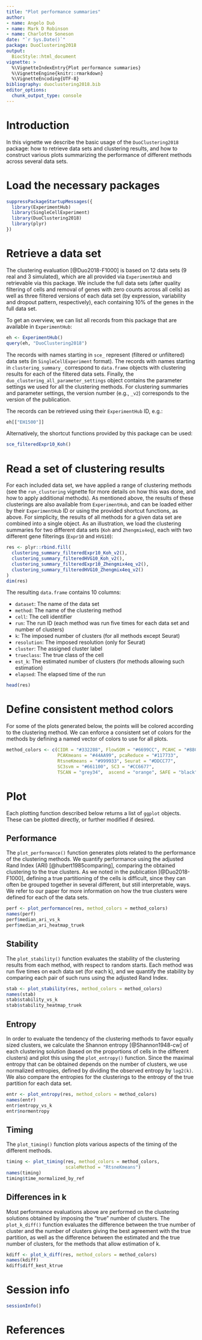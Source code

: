 ```yaml
---
title: "Plot performance summaries"
author: 
- name: Angelo Duò
- name: Mark D Robinson
- name: Charlotte Soneson
date: "`r Sys.Date()`"
package: DuoClustering2018
output:
  BiocStyle::html_document
vignette: >
  %\VignetteIndexEntry{Plot performance summaries}
  %\VignetteEngine{knitr::rmarkdown}
  %\VignetteEncoding{UTF-8}
bibliography: duoclustering2018.bib
editor_options: 
  chunk_output_type: console
---
```


# Introduction

In this vignette we describe the basic usage of the `DuoClustering2018` package:
how to retrieve data sets and clustering results, and how to construct various
plots summarizing the performance of different methods across several data sets.

# Load the necessary packages

```r
suppressPackageStartupMessages({
  library(ExperimentHub)
  library(SingleCellExperiment)
  library(DuoClustering2018)
  library(plyr)
})
```

# Retrieve a data set

The clustering evaluation [@Duo2018-F1000] is based on 12 data sets (9 real and
3 simulated), which are all provided via `ExperimentHub` and retrievable via
this package. We include the full data sets (after quality filtering of cells
and removal of genes with zero counts across all cells) as well as three
filtered versions of each data set (by expression, variability and dropout
pattern, respectively), each containing 10% of the genes in the full data set.

To get an overview, we can list all records from this package that are available
in `ExperimentHub`:

```r
eh <- ExperimentHub()
query(eh, "DuoClustering2018")
```

The records with names starting in `sce_` represent (filtered or unfiltered)
data sets (in `SingleCellExperiment` format). The records with names starting in
`clustering_summary_` correspond to `data.frame` objects with clustering results
for each of the filtered data sets. Finally, the
`duo_clustering_all_parameter_settings` object contains the parameter settings
we used for all the clustering methods. For clustering summaries and parameter
settings, the version number (e.g., `_v2`) corresponds to the version of the
publication.

The records can be retrieved using their `ExperimentHub` ID, e.g.:

```r
eh[["EH1500"]]
```

Alternatively, the shortcut functions provided by this package can be used:

```r
sce_filteredExpr10_Koh()
```

# Read a set of clustering results

For each included data set, we have applied a range of clustering methods (see
the `run_clustering` vignette for more details on how this was done, and how to
apply additional methods). As mentioned above, the results of these clusterings
are also available from `ExperimentHub`, and can be loaded either by their
`ExperimentHub` ID or using the provided shortcut functions, as above. For
simplicity, the results of all methods for a given data set are combined into
a single object. As an illustration, we load the clustering summaries for two
different data sets (`Koh` and `Zhengmix4eq`), each with two different gene
filterings (`Expr10` and `HVG10`):

```r
res <- plyr::rbind.fill(
  clustering_summary_filteredExpr10_Koh_v2(),
  clustering_summary_filteredHVG10_Koh_v2(),
  clustering_summary_filteredExpr10_Zhengmix4eq_v2(),
  clustering_summary_filteredHVG10_Zhengmix4eq_v2()
)
dim(res)
```

The resulting `data.frame` contains 10 columns:

- `dataset`: The name of the data set
- `method`: The name of the clustering method
- `cell`: The cell identifier
- `run`: The run ID (each method was run five times for each data set and number
of clusters)
- `k`: The imposed number of clusters (for all methods except Seurat)
- `resolution`: The imposed resolution (only for Seurat)
- `cluster`: The assigned cluster label
- `trueclass`: The true class of the cell
- `est_k`: The estimated number of clusters (for methods allowing such
estimation)
- `elapsed`: The elapsed time of the run

```r
head(res)
```

# Define consistent method colors

For some of the plots generated below, the points will be colored according to
the clustering method. We can enforce a consistent set of colors for the methods
by defining a named vector of colors to use for all plots.

```r
method_colors <- c(CIDR = "#332288", FlowSOM = "#6699CC", PCAHC = "#88CCEE", 
                   PCAKmeans = "#44AA99", pcaReduce = "#117733",
                   RtsneKmeans = "#999933", Seurat = "#DDCC77", 
                   SC3svm = "#661100", SC3 = "#CC6677", 
                   TSCAN = "grey34",  ascend = "orange", SAFE = "black")
```

# Plot

Each plotting function described below returns a list of `ggplot` objects. These
can be plotted directly, or further modified if desired.

## Performance

The `plot_performance()` function generates plots related to the performance of
the clustering methods. We quantify performance using the adjusted Rand Index
(ARI) [@hubert1985comparing], comparing the obtained clustering to the true
clusters. As we noted in the publication [@Duo2018-F1000], defining a true
partitioning of the cells is difficult, since they can often be grouped together
in several different, but still interpretable, ways. We refer to our paper for
more information on how the true clusters were defined for each of the data
sets.

```r
perf <- plot_performance(res, method_colors = method_colors)
names(perf)
perf$median_ari_vs_k
perf$median_ari_heatmap_truek
```

## Stability

The `plot_stability()` function evaluates the stability of the clustering
results from each method, with respect to random starts. Each method was run
five times on each data set (for each k), and we quantify the stability by
comparing each pair of such runs using the adjusted Rand Index.

```r
stab <- plot_stability(res, method_colors = method_colors)
names(stab)
stab$stability_vs_k
stab$stability_heatmap_truek
```

## Entropy

In order to evaluate the tendency of the clustering methods to favor equally
sized clusters, we calculate the Shannon entropy [@Shannon1948-cw] of each
clustering solution (based on the proportions of cells in the different
clusters) and plot this using the `plot_entropy()` function. Since the maximal
entropy that can be obtained depends on the number of clusters, we use
normalized entropies, defined by dividing the observed entropy by `log2(k)`. We
also compare the entropies for the clusterings to the entropy of the true
partition for each data set.

```r
entr <- plot_entropy(res, method_colors = method_colors)
names(entr)
entr$entropy_vs_k
entr$normentropy
```

## Timing

The `plot_timing()` function plots various aspects of the timing of the
different methods.

```r
timing <- plot_timing(res, method_colors = method_colors, 
                      scaleMethod = "RtsneKmeans")
names(timing)
timing$time_normalized_by_ref
```

## Differences in k

Most performance evaluations above are performed on the clustering solutions
obtained by imposing the "true" number of clusters. The `plot_k_diff()` function
evaluates the difference between the true number of cluster and the number of
clusters giving the best agreement with the true partition, as well as the
difference between the estimated and the true number of clusters, for the
methods that allow estimation of k.

```r
kdiff <- plot_k_diff(res, method_colors = method_colors)
names(kdiff)
kdiff$diff_kest_ktrue
```

# Session info

```r
sessionInfo()
```

# References
